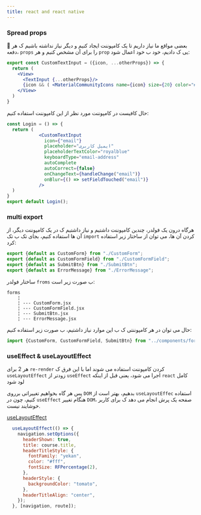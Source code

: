 ```yaml
---
title: react and react native
---
```

### Spread props
🎉 بعضی مواقع ما نیاز داریم تا یک کامپوننت ایجاد کنیم و دیگر نیاز نداشته باشیم ک هر دفعه، `props` را برای آن مشخص کنیم و هر `prop` یی ک دادیم، خود ب خود اعمال شود:
```jsx title="app/components/CustomTextInput.jsx"
export const CustomTextInput = ({icon, ...otherProps}) => {
  return (
    <View>
      <TextInput {...otherProps}/>
      {icon && ( <MaterialCommunityIcons name={icon} size={20} color="#6e6969"/> )}
    </View>
  )
}
```
حال کافیست در کامپوننت مورد نظر از این کامپوننت استفاده کنیم:
```jsx title="app/screens/Login.jsx"
const Login = () => {
  return (
            <CustomTextInput
              icon={"email"}
              placeholder="ایمیل کاربری"
              placeholderTextColor="royalblue"
              keyboardType="email-address"
              autoComplete
              autoCorrect={false}
              onChangeText={handleChange("email")}
              onBlur={() => setFieldTouched("email")}
            />
  )
}
export default Login();
```

### multi export
هرگاه درون یک فولدر، چندین کامپوننت داشتیم و نیاز داشتیم ک در یک کامپوننت دیگر، از آن ها استفاده کنیم، بجای تک ب تک `import` کردن آن ها، می توان از ساختار زیر استفاده کرد:
```js title="app/components/forms/index.js"
export {default as CustomForm} from "./CustomForm";
export {default as CustomFormField} from "./CustomFormField";
export {default as SubmitBtn} from "./SubmitBtn";
export {default as ErrorMessage} from "./ErrorMessage";
```
ساختار فولدر `froms` ب صورت زیر است:
```text
forms
    ¦
    ¦ --- CustomForm.jsx
    ¦ --- CustomFormField.jsx
    ¦ --- SubmitBtn.jsx
    ¦ --- ErrorMessage.jsx
```
حال می توان در هر کامپوننتی ک ب این موارد نیاز داشتیم، ب صورت زیر استفاده کنیم:
```jsx
import {CustomForm, CustomFormField, SubmitBtn} from "../components/forms";
```
### useEffect & useLayoutEffect
هر 2 برای `re-render` کردن کامپوننت استفاده می شوند اما با این فرق ک `useLayoutEffect` زودتر از `useEffect` اجرا می شود، یعنی قبل از اینکه `react` کامل لود شود

پس هر گاه بخواهیم تغییراتی برروی `DOM` بدهیم، بهتر است از `useLayoutEffec` استفاده کنیم، چون در `useEffect` هنگام تغییر `DOM`، صفحه یک پرش انجام می دهد ک برای کاربر خوشایند نیست.

[useLayoutEffect](https://reactjs.org/docs/hooks-reference.html#uselayouteffect)
```jsx title="./app/screens/stacks/CourseDetails.jsx"
  useLayoutEffect(() => {
    navigation.setOptions({
      headerShown: true,
      title: course.title,
      headerTitleStyle: {
        fontFamily: "yekan",
        color: "#fff",
        fontSize: RFPercentage(2),
      },
      headerStyle: {
        backgroundColor: "tomato",
      },
      headerTitleAlign: "center",
    });
  }, [navigation, route]);
```
